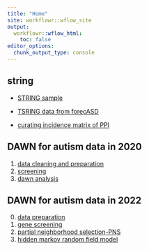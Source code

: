 ---
title: "Home"
site: workflowr::wflow_site
output:
  workflowr::wflow_html:
    toc: false
editor_options:
  chunk_output_type: console
---

## string 

* [STRING sample](string.html)

* [TSRING data from forecASD](string_forecASD.html)

* [curating incidence matrix of PPI](string_incidence.html)

## DAWN for autism data in 2020 

1.  [data cleaning and preparation](dawn.html)
2.  [screening](screening.html)
3. [dawn analysis](dawn_algorithm.html)


## DAWN for autism data in 2022

0. [data preparation](part0_data_preparation.html)
1. [gene screening](part1_genes_creening.html)
2. [partial neighborhood selection-PNS](part2_pns.html)
3. [hidden markov random field model](part3_hmrfm.html)

